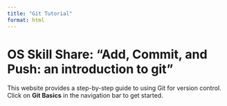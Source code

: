 ```yaml
---
title: "Git Tutorial"
format: html
---
```


# OS Skill Share: "Add, Commit, and Push: an introduction to git"

This website provides a step-by-step guide to using Git for version control. Click on **Git Basics** in the navigation bar to get started.